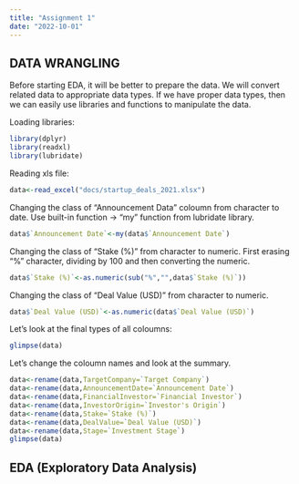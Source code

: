 ```yaml
---
title: "Assignment 1"
date: "2022-10-01"
---
```


## DATA WRANGLING

Before starting EDA, it will be better to prepare the data. We will convert related data to appropriate data types. If we have proper data types, then we can easily use libraries and functions to manipulate the data.

Loading libraries:
```r
library(dplyr)
library(readxl)
library(lubridate)
```

Reading xls file:
```r
data<-read_excel("docs/startup_deals_2021.xlsx")
```

Changing the class of "Announcement Data" coloumn from character to date. Use built-in function -\> "my" function from lubridate library.
```r
data$`Announcement Date`<-my(data$`Announcement Date`)  
```

Changing the class of "Stake (%)" from character to numeric. First erasing "%" character, dividing by 100 and then converting the numeric.
```r
data$`Stake (%)`<-as.numeric(sub("%","",data$`Stake (%)`))
```

Changing the class of "Deal Value (USD)" from character to numeric.
```r
data$`Deal Value (USD)`<-as.numeric(data$`Deal Value (USD)`)
```


Let's look at the final types of all coloumns:
```r
glimpse(data)
```

Let's change the coloumn names and look at the summary.
```r
data<-rename(data,TargetCompany=`Target Company`)
data<-rename(data,AnnouncementDate=`Announcement Date`)
data<-rename(data,FinancialInvestor=`Financial Investor`)
data<-rename(data,InvestorOrigin=`Investor's Origin`)
data<-rename(data,Stake=`Stake (%)`)
data<-rename(data,DealValue=`Deal Value (USD)`)
data<-rename(data,Stage=`Investment Stage`)
glimpse(data)
```

## EDA (Exploratory Data Analysis)
